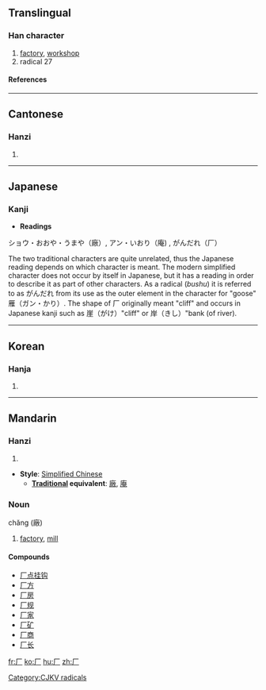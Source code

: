 {{see|广}}
<!--{{see|廠}}-->
==Translingual==
===Han character===
{{Han char|rad=厂|as=00|sn=2|four=7120<sub>0</sub>|canj=一竹 (MH)}}
# [[factory]], [[workshop]]
# radical 27
====References====
{{Han ref|kx=0160.150|dkj=02890|dj=0366.210|hdz=10067.160|uh=5382|ud=21378|bh=C944|bd=51524}}
----
==Cantonese==
===Hanzi===
{{yue-hanzi|jyut=|y=a1, hon3}}
# {{defn|Cantonese}}
----
==Japanese==
===Kanji===
* '''Readings'''
ショウ・おおや・うまや（廠）, アン・いおり（庵) , がんだれ（厂）


The two traditional characters are quite unrelated, thus the Japanese reading depends on which character is meant.
The modern simplified character does not occur by itself in Japanese, but it has a reading in order to describe it as part of other characters. As a radical (''bushu'') it is referred to as がんだれ from its use as the outer element in the character for "goose" 雁（ガン・かり）.  The shape of 厂 originally meant "cliff" and occurs in Japanese kanji such as 崖（がけ）"cliff" or 岸（きし）"bank (of river).
----
==Korean==
===Hanja===
{{ko-hanja|hangeul=[[엄]], [[한]]|rv=eom, han|mr=ŏm, han}}
# {{defn|Korean}}


[[Category:CJKV radicals]]
----
==Mandarin==
===Hanzi===
{{cmn-hanzi|pin=庵)|wg=han<sup>4</sup>, han<sup>3</sup>, ch'ang<sup>3</sup>, an<sup>1</sup>}}
# {{defn|Mandarin}}

* '''Style''': [[Simplified Chinese]] 
** '''[[Traditional Chinese|Traditional]] equivalent''': [[廠]], [[庵]]

===Noun===
chăng (廠)

# [[factory]], [[mill]]

====Compounds====
*[[厂点挂钩]]
*[[厂方]]
*[[厂房]]
*[[厂规]]
*[[厂家]]
*[[厂矿]]
*[[厂商]]
*[[厂长]]

[[fr:厂]]
[[ko:厂]]
[[hu:厂]]
[[zh:厂]]